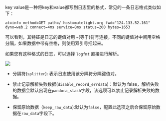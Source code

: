 key value是一种将key和value都写到日志里的格式，常见的一条日志格式类似如下：

```
at=info method=GET path=/ host=mutelight.org fwd="124.133.52.161" dyno=web.2 connect=4ms service=8ms status=200 bytes=1653
```

可以看到，其特征是日志的键值对用 `=`(等于)符号连接，不同的键值对中间用空格分隔，如果数据中带有空格，则使用双引号括起来。

如果您有这种格式的日志，可以选择 `logfmt` 直接进行解析。

![](https://dn-odum9helk.qbox.me/FrePmULlxkILI0U99QF8aKnFRLNB)

* 分隔符(`splitter`): 表示日志使用该分隔符分隔键值对。

* 禁止记录解析失败数据(`disable_record_errdata`)：默认为 false，解析失败的数据会默认出现在`pandora_stash`字段，该选项可以禁止记录解析失败的数据。

* 保留原始数据（`keep_raw_data`):默认为`false`，配置此选项之后会保留原始数据在`raw_data`字段下。 